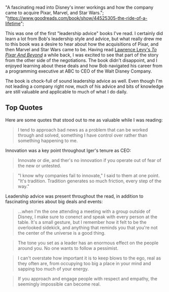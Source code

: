   "A fascinating read into Disney's inner workings and how the company came to acquire Pixar, Marvel, and Star Wars.";
  "https://www.goodreads.com/book/show/44525305-the-ride-of-a-lifetime";

This was one of the first "leadership advice" books I've read. I certainly did learn a lot from Bob's leadership style and advice, but what really drew me to this book was a desire to hear about how the acquisitions of Pixar, and then Marvel and Star Wars came to be. Having read [Lawrence Levy's _To Pixar And Beyond_](https://keegandonley.com/library/to-pixar-and-beyond "To Pixar and Beyond") a while back, I was excited to see that part of the story from the other side of the negotiations. The book didn't disappoint, and I enjoyed learning about these deals and how Bob navigated his career from a programming executive at ABC to CEO of the Walt Disney Company.

The book is chock-full of sound leadership advice as well. Even though I'm not leading a company right now, much of his advice and bits of knowledge are still valuable and applicable to much of what I do daily.

## Top Quotes

Here are some quotes that stood out to me as valuable while I was reading:

> I tend to approach bad news as a problem that can be worked through and solved, something I have control over rather than something happening to me.

Innovation was a key point throughout Iger's tenure as CEO:

> Innovate or die, and ther's no innovation if you operate out of fear of the new or untested.

> "I know why companies fail to innovate," I said to them at one point. "It's tradition. Tradition generates so much friction, every step of the way."

Leadership advice was present throughout the read, in addition to fascinating stories about big deals and events:

> ...when I'm the one attending a meeting with a group outside of Disney, I make sure to conenct and speak with every person at the table. It's a small gesture, but I remember how it felt to be the overlooked sidekick, and anything that reminds you that you're not the center of the universe is a good thing.

> The tone you set as a leader has an enormous effect on the people around you. No one wants to follow a pessimist.

> I can't overstate how important it is to keep blows to the ego, real as they often are, from occupying too big a place in your mind and sapping too much of your energy.

> If you approach and engage people with respect and empathy, the seemingly impossible can become real.
